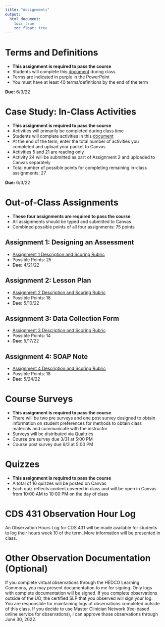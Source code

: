 ```yaml
---
title: "Assignments"
output:
  html_document:
    toc: true
    toc_float: true
---
```


# Terms and Definitions 

  * **This assignment is required to pass the course**
  * Students will complete this [document](handouts/Terms and Definitions Worksheet_blank.docx) during class
  * Terms are indicated in purple in the PowerPoint
  * You must have at least 40 terms/definitions by the end of the term

**Due:** 6/3/22 

# Case Study: In-Class Activities 

  * **This assignment is required to pass the course**
  * Activities will primarily be completed during class time
  * Students will complete activities in this [document](handouts/In-Class Activities 2022.docx)
  * At the end of the term, enter the total number of activities you completed and upload your packet to Canvas
  * Activities 5 and 21 are reading only 
  * Activity 24 will be submitted as part of Assignment 2 and uploaded to Canvas separately 
  * Total number of possible points for completing remaining in-class assignments: 27
  
 **Due:** 6/3/22
  
# Out-of-Class Assignments 

  * **These four assignments are required to pass the course**
  * All assignments should be typed and submitted to Canvas
  * Combined possible points of all four assignments: 75 points

## Assignment 1: Designing an Assessment 

  * [Assignment 1 Description and Scoring Rubric](assignments/Assignment 1.docx)
  * Possible Points: 25
  * **Due:** 4/21/22

## Assignment 2: Lesson Plan

  * [Assignment 2 Description and Scoring Rubric](assignments/Assignment 2.docx)
  * Possible Points: 18
  * **Due:** 5/10/22

## Assignment 3: Data Collection Form

  * [Assignment 3 Description and Scoring Rubric](assignments/Assignment 3.docx)
  * Possible Points: 14
  * **Due:** 5/17/22

## Assignment 4: SOAP Note

  * [Assignment 4 Description and Scoring Rubric](assignments/Assignment 4.docx)
  * Possible Points: 18
  * **Due:** 5/24/22
  
# Course Surveys

  * **This assignment is required to pass the course**
  * There will be two pre surveys and one post survey designed to obtain information on student     preferences for methods to obtain class materials and communicate with the instructor
  * Surveys will be distributed via Qualtrics 
  * Course pre survey due 3/31 at 5:00 PM
  * Course post survey due 6/3 at 5:00 PM
  

# Quizzes 

  * **This assignment is required to pass the course**
  * A total of 16 quizzes will be posted on Canvas 
  * Each quiz reflects content covered in class and will be open in Canvas from 10:00 AM to 10:00 PM on the day of class

# CDS 431 Observation Hour Log

An Observation Hours Log for CDS 431 will be made available for students to log their hours week 10 of the term.  More information will be presented in class. 

# Other Observation Documentation (Optional)

If you complete virtual observations through the HEDCO Learning Commons, you may present documentation to me for signing. Only logs with complete documentation will be signed. If you complete observations outside of the UO, the certified SLP that you observed will sign your log. You are responsible for maintaining logs of observations completed outside of this class. If you decide to use Master Clinician Network (fee-based online service for observations), I can approve those observations through June 30, 2022.